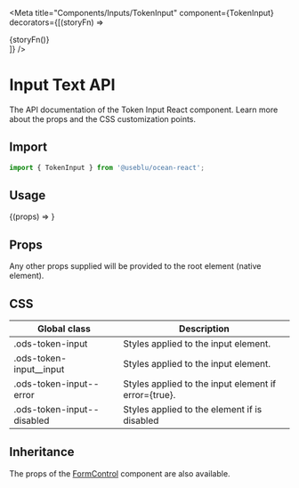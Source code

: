 
<Meta
  title="Components/Inputs/TokenInput"
  component={TokenInput}
  decorators={[(storyFn) => <div className="input-story">{storyFn()}</div>]}
/>

# Input Text API

The API documentation of the Token Input React component.
Learn more about the props and the CSS customization points.

## Import

```javascript
import { TokenInput } from '@useblu/ocean-react';
```

## Usage

<Canvas>
  <Story
    name="TokenInput"
    args={{
      label: 'Token Input',
      errorMessage: 'Código incorreto.',
      error: false,
      disabled: false,
      digitsQuantity: 4,
    }}
    parameters={{
      controls: { exclude: /^blocked*/ },
    }}
    argTypes={{
      label: {
        control: 'text',
      },
      disabled: {
        control: 'boolean',
      },
      errorMessage: {
        control: 'text',
      },
    }}
  >
    {(props) => <TokenInput {...props} />}
  </Story>
</Canvas>

## Props

<ArgsTable of="." />

Any other props supplied will be provided to the root element (native element).

## CSS

| Global class               | Description                                          |
| -------------------------- | ---------------------------------------------------- |
| .ods-token-input           | Styles applied to the input element.                 |
| .ods-token-input\_\_input  | Styles applied to the input element.                 |
| .ods-token-input--error    | Styles applied to the input element if error={true}. |
| .ods-token-input--disabled | Styles applied to the element if is disabled         |

## Inheritance

The props of the [FormControl](?path=/docs/components-formcontrol--page) component are also available.
